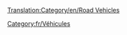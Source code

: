 [[Translation:Category/en/Road Vehicles]]

{{en/Bilingual box| Fr
| --
| Articles relating to Road Vehicles, Roads and RV management are listed here.}}



[[Category:fr/Véhicules]]